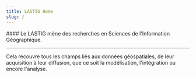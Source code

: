 ```yaml
---
title: LASTIG Home
slug: /
---
```

<ContainerWithSlider>
####  Le LASTIG mène des recherches en Sciences de l'Information Géographique.

---

Cela recouvre tous les champs liés aux données géospatiales, de leur acquisition à leur diffusion, que ce soit la modélisation, l'intégration ou encore l'analyse.
</ContainerWithSlider>

<News/>
